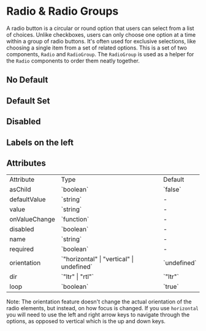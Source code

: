 

<Meta of={RadioStories} />

# Radio & Radio Groups

A radio button is a circular or round option that users can select from a list of choices. Unlike checkboxes, users can only choose one option at a time within a group of radio buttons. It's often used for exclusive selections, like choosing a single item from a set of related options.
This is a set of two components, `Radio` and `RadioGroup`. The `RadioGroup` is used as a helper for the `Radio` components to order them neatly together.

## No Default
<Canvas of={RadioStories.NoDefault} />

## Default Set
<Canvas of={RadioStories.DefaultSet} />

## Disabled
<Canvas of={RadioStories.Disabled} />

## Labels on the left
<Description of={RadioStories.LabelsOnTheLeft} />
<Canvas of={RadioStories.LabelsOnTheLeft} />

## Attributes

<table>
  <tbody>
    <tr>
      <td>Attribute</td>
      <td>Type</td>
      <td>Default</td>
    </tr>
    <tr>
      <td>asChild</td>
      <td>`boolean`</td>
      <td>`false`</td>
    </tr>
    <tr>
      <td>defaultValue</td>
      <td>`string`</td>
      <td>-</td>
    </tr>
    <tr>
      <td>value</td>
      <td>`string`</td>
      <td>-</td>
    </tr>
    <tr>
      <td>onValueChange</td>
      <td>`function`</td>
      <td>-</td>
    </tr>
    <tr>
      <td>disabled</td>
      <td>`boolean`</td>
      <td>-</td>
    </tr>
    <tr>
      <td>name</td>
      <td>`string`</td>
      <td>-</td>
    </tr>
    <tr>
      <td>required</td>
      <td>`boolean`</td>
      <td>-</td>
    </tr>
    <tr>
      <td>orientation</td>
      <td>`"horizontal" | "vertical" | undefined`</td>
      <td>`undefined`</td>
    </tr>
    <tr>
      <td>dir</td>
      <td>`"ltr" | "rtl"`</td>
      <td>`"ltr"`</td>
    </tr>
    <tr>
      <td>loop</td>
      <td>`boolean`</td>
      <td>`true`</td>
    </tr>
  </tbody>
</table>

Note: The orientation feature doesn't change the actual orientation of the radio elements, but instead, on how focus is changed. If you use `horizontal` you will need to use the left and right arrow keys to navigate through the options, as opposed to vertical which is the up and down keys.

